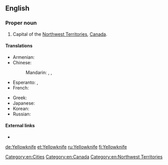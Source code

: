 ==English==

===Proper noun===
{{en-proper noun|head=[[yellow|Yellow]][[knife]]}}

# Capital of the [[Northwest Territories]], [[Canada]].

====Translations====
{{trans-top|capital of the Northwest Territories, Canada}}
* Armenian: {{t|hy|Ելոունայֆ|sc=Armn}}
* Chinese:
*: Mandarin: {{t|cmn|耶洛奈夫|tr=Yēluònàifū|sc=Hani}}, {{t|cmn|黃刀鎮|sc=Hani}}, {{t|cmn|黄刀镇|tr=Huángdāo zhèn|sc=Hani}}
* Esperanto: {{t|eo|Yellowknife}}, {{qualifier|Esperantized}} {{t|eo|Jelonajfo}}
* French: {{t-needed|fr}}
{{trans-mid}}
* Greek: {{t|el|Γέλοουναϊφ|n}}
* Japanese: {{t|ja|イエローナイフ|tr=Ierōnaifu|sc=Jpan}}
* Korean: {{t|ko|옐로나이프|tr=Yellonaipeu|sc=Kore}}
* Russian: {{t|ru|Йеллоунайф|m|tr=Jéllounajf, Jellounájf|sc=Cyrl}}
{{trans-bottom}}

====External links====
* {{pedialite|lang=en}}

[[Category:en:Cities]]
[[Category:en:Canada]]
[[Category:en:Northwest Territories]]

[[de:Yellowknife]]
[[et:Yellowknife]]
[[ru:Yellowknife]]
[[fi:Yellowknife]]